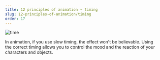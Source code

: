 ```yaml
---
title: 12 principles of animation → timing
slug: 12-principles-of-animation/timing
order: 17
---
```


<SlideTemplate title="timing">

![time](/gif/timing.gif)

In animation, if you use slow timing, the effect won't be believable. Using
the correct timing allows you to control the mood and the reaction of your
characters and objects.

</SlideTemplate>
